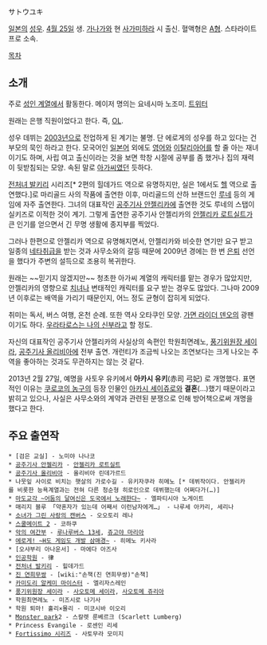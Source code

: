 サトウユキ

[[일본]]의 [[성우]]. [[4월 25일]] 생. [[가나가와]] 현 [[사가미하라]] 시 출신. 혈액형은 [[A형]]. 스타라이트 프로 소속.

[[목차]]

== 소개 ==
주로 [[에로게|성인 계열]]에서 활동한다. 메이저 명의는 요네시마 노조미. [https://twitter.com/a112132y 트위터]

원래는 은행 직원이었다고 한다. 즉, [[OL]].

성우 데뷔는 [[2003년]]으로 전업하게 된 계기는 불명. 단 에로게의 성우를 하고 있다는 건 부모의 묵인 하라고 한다. 모국어인 [[일본어]] 외에도 [[영어]]와 [[이탈리아어]]를 할 줄 아는 재녀이기도 하며, 사립 여고 출신이라는 것을 보면 학창 시절에 공부를 좀 했거나 집의 재력이 뒷받침되는 모양. 속된 말로 [[아가씨]]였던 듯하다.

[[전처녀 발키리]] 시리즈[* 2편의 힐데가드 역으로 유명하지만, 실은 1에서도 [[헬]] 역으로 출연했다.]로 마리골드 사의 작품에 출연한 이후, 마리골드의 산하 브랜드인 [[루네]] 등의 게임에 자주 출연한다. 그녀의 대표작인 [[공주기사 안젤리카]]에 출연한 것도 루네의 스탭이 실키즈로 이적한 것이 계기. 그렇게 출연한 공주기사 안젤리카의 [[안젤리카 로트실트]]가 큰 인기를 얻으면서 긴 무명 생활에 종지부를 찍었다.

그러나 한편으로 안젤리카 역으로 유명해지면서, 안젤리카와 비슷한 연기만 요구 받고 일종의 [[네타]]취급을 받는 것과 사무소와의 갈등 때문에 2009년 경에는 한 번 [[은퇴]] 선언을 했다가 주변의 설득으로 조용히 복귀한다. 

원래는 ~~믿기지 않겠지만~~ 청초한 아가씨 계열의 캐릭터를 맡는 경우가 많았지만, 안젤리카의 영향으로 [[치녀]]나 변태적인 캐릭터를 요구 받는 경우도 많았다. 그나마 2009년 이후로는 배역을 가리기 때문인지, 어느 정도 균형이 잡히게 되었다. 

취미는 독서, 버스 여행, 온천 순례. 또한 역사 오타쿠인 모양. [[가면 라이더 덴오]]의 광팬이기도 하다. [[우라타로스]][[는 나의 신부]]라고 할 정도.

자신의 대표작인 공주기사 안젤리카의 사실상의 속편인 학원최면례노, [[풍기위원장 세이라]], [[공주기사 올리비아]]에 전부 출연. 개런티가 조금씩 나오는 조연보다는 크게 나오는 주역을 좋아하는 것과도 무관하지는 않는 것 같다.

2013년 2월 27일, 예명을 사토우 유키에서 '''아카시 유키'''(赤司 弓妃) 로 개명했다. 표면적인 이유는 [[쿠로코의 농구]]의 등장 인물인 [[아카시 세이쥬로]]와 '''결혼'''(…)했기 때문이라고 밝히고 있으나, 사실은 사무소와의 계약과 관련된 분쟁으로 인해 방어책으로써 개명을 했다고 한다.

== 주요 출연작 ==
 * [검은 교실] - 노미야 나나코
 * [[공주기사 안젤리카]] - [[안젤리카 로트실트]]
 * [[공주기사 올리비아]] - 올리비아 린데가르드
 * 나뭇잎 사이로 비치는 햇살의 가로수길 - 유키자쿠라 히메노 [* 데뷔작이다. 안젤리카를 비롯한 능욕계열과는 전혀 다른 청순형 히로인으로 데뷔했는데 어쩌다가(…)]
 * [[마도교각 ~어둠의 달여신은 도국에서 노래한다~]] - 엘파티시아 노게이트
 * 매리지 블루 「약혼자가 있는데 어째서 이런남자에게…」 - 나루세 아카리, 세리나
 * [[소녀가 그린 사랑의 캔버스]] - 오오토리 레나
 * [[스쿨메이트 2]] - 코하쿠
 * [[악의 여간부]] - [[루나루버스 13세]], [[쥬고야 마리아]]
 * [[에로게! ~H도 게임도 개발 삼매경~]] - 히메노 키사라
 * [오샤부리 아나운서] - 마에다 아즈사 
 * [[인공학원]] - 律
 * [[전처녀 발키리]] - 힐데가드
 * [[진 연희무쌍]] - [wiki:"손책(진 연희무쌍)"손책]
 * [[카미도리 알케미 마이스터]] - 엘리자스레인
 * [[풍기위원장 세이라]] - [[사오토메 세이라]], [[사오토메 쥬리아]]
 * 학원최면례노 - 미즈시로 나기사
 * 학원 퇴마! 홀리×몰리 - 미코시바 이오리
 * [[Monster park]]2 - 스칼렛 룬베르크 (Scarlett Lumberg)
 * Princess Evangile - 로센인 리세
 * [[Fortissimo 시리즈]] - 사토무라 모미지
